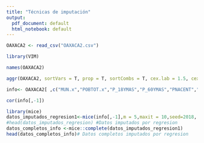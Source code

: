 ```yaml
---
title: "Técnicas de imputación"
output:
  pdf_document: default
  html_notebook: default
---
```


```r
OAXACA2 <- read_csv("OAXACA2.csv")
```
```r
library(VIM)
```

```r
names(OAXACA2)
```

```r
aggr(OAXACA2, sortVars = T, prop = T, sortCombs = T, cex.lab = 1.5, cex.axis = .6, cex.numbers = 5, combined = F, gap=-.2)
```


```r
info<- OAXACA2[ ,c("MUN.x","POBTOT.x","P_18YMAS","P_60YMAS","PNACENT","P3YM_HLI","P15YM_AN","P15YM_SE","GRAPROES","PEA","PSINDER","PCATOLICA","PROM_OCUP","VPH_PISOTI","VPH_S_ELEC","VPH_AGUAFV","VPH_NODREN","VPH_NDACMM","IRS","HOGJEF_F","HOGJEF_M","PORCENTAJE_DE_LA.POBLACIÓN_EN_POBREZA_EXTREMA_2015")]
```

```r
cor(info[,-1])
```

```r
library(mice)
datos_imputados_regresion1<-mice(info[,-1],m = 5,maxit = 10,seed=2018, method="norm.predict",print = FALSE)
#head(datos_imputados_regresion) #Datos imputados por regresion
datos_completos_info <-mice::complete(datos_imputados_regresion1)
head(datos_completos_info)# Datos completos imputados por regresion
```



